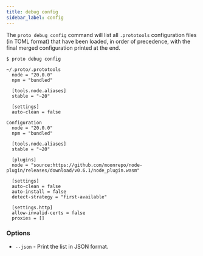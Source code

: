 ```yaml
---
title: debug config
sidebar_label: config
---
```



<VersionLabel version="0.25.0" header />

The `proto debug config` command will list all `.prototools` configuration files (in TOML format)
that have been loaded, in order of precedence, with the final merged configuration printed at the
end.

```
$ proto debug config

~/.proto/.prototools
  node = "20.0.0"
  npm = "bundled"

  [tools.node.aliases]
  stable = "~20"

  [settings]
  auto-clean = false

Configuration
  node = "20.0.0"
  npm = "bundled"

  [tools.node.aliases]
  stable = "~20"

  [plugins]
  node = "source:https://github.com/moonrepo/node-plugin/releases/download/v0.6.1/node_plugin.wasm"

  [settings]
  auto-clean = false
  auto-install = false
  detect-strategy = "first-available"

  [settings.http]
  allow-invalid-certs = false
  proxies = []
```

### Options

- `--json` - Print the list in JSON format.
